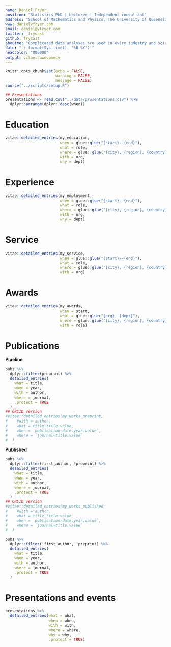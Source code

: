 ```yaml
---
name: Daniel Fryer
position: "Statistics PhD | Lecturer | Independent consultant"
address: "School of Mathematics and Physics, The University of Queensland"
www: danielvfryer.com
email: daniel@vfryer.com
twitter: _frycast
github: frycast
aboutme: "Complicated data analyses are used in every industry and scientific field, but increasingly with opaque results that are hard to explain and interpret. I work to increase the transparency, honesty, and clarity of complex data analyses, through research, teaching, software tooling and public communication. I enjoy coding in R, Python, Julia and SQL, and I always aim to apply theoretical methods to overcome real world challenges. Aside from research, I practice software engineering techniques and data integration, and I teach various courses in both statistics and computer science, including meta-analysis and database design. I currently serve as a council member and Communications Officer at the Statistical Society of Australia, as well as technical sub-editor at the Australian & New Zealand Journal of Statistics."
date: "`r format(Sys.time(), '%B %Y')`"
headcolor: "000000"
output: vitae::awesomecv
---
```


```r
knitr::opts_chunk$set(echo = FALSE, 
                      warning = FALSE,
                      message = FALSE)
source("../scripts/setup.R")
```

```r
## Presentations
presentations <- read.csv("../data/presentations.csv") %>% 
  dplyr::arrange(dplyr::desc(when))
```


# Education 
```r
vitae::detailed_entries(my_education, 
                        when = glue::glue("{start}--{end}"),
                        what = role,
                        where = glue::glue("{city}, {region}, {country}"),
                        with = org,
                        why = dept)
```


# Experience 
```r
vitae::detailed_entries(my_employment, 
                        when = glue::glue("{start}--{end}"),
                        what = role,
                        where = glue::glue("{city}, {region}, {country}"),
                        with = org,
                        why = dept)
```

# Service
```r
vitae::detailed_entries(my_service, 
                        when = glue::glue("{start}--{end}"),
                        what = role,
                        where = glue::glue("{city}, {region}, {country}"),
                        with = org)
```

# Awards
```r
vitae::detailed_entries(my_awards, 
                        when = start,
                        what = glue::glue("{org}, {dept}"),
                        where = glue::glue("{city}, {region}, {country}"),
                        with = role)
```


# Publications

**Pipeline**

```r
pubs %>% 
  dplyr::filter(preprint) %>% 
  detailed_entries(
    what = title,
    when = year,
    with = author,
    where = journal, 
    .protect = TRUE
  )
## ORCID version
#vitae::detailed_entries(my_works_preprint, 
#    #with = author,
#    what = title.title.value,
#    when = `publication-date.year.value`,
#    where = `journal-title.value`
#  )
```


**Published**

```r
pubs %>% 
  dplyr::filter(first_author, !preprint) %>% 
  detailed_entries(
    what = title,
    when = year,
    with = author,
    where = journal, 
    .protect = TRUE
  )
## ORCID version
#vitae::detailed_entries(my_works_published, 
#    #with = author,
#    what = title.title.value,
#    when = `publication-date.year.value`,
#    where = `journal-title.value`
#  )
```

```r
pubs %>% 
  dplyr::filter(!first_author, !preprint) %>% 
  detailed_entries(
    what = title,
    when = year,
    with = author,
    where = journal,
    .protect = TRUE
  )
```

# Presentations and events

```r
presentations %>% 
  detailed_entries(what = what,
                   when = when,
                   with = with,
                   where = where,
                   why = why,
                   .protect = TRUE)
```
